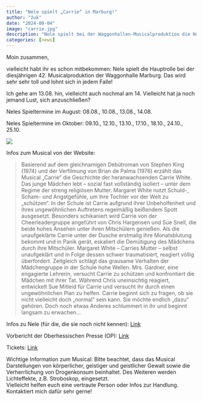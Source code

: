 ```yaml
---
title: "Nele spielt „Carrie“ in Marburg!"
author: "žuk"
date: "2024-08-04"
image: "carrie.jpg"
description: "Nele spielt bei der Waggonhallen-Musicalproduktion die Hauptrolle Carrie. Also schaut da gerne vorbei..."
categories: [news]
---
```


Moin zusammen,

vielleicht habt ihr es schon mitbekommen: Nele spielt die Hauptrolle bei der diesjährigen 42. Musicalproduktion der Waggonhalle Marburg. Das wird sehr sehr toll und lohnt sich in jedem Falle!

Ich gehe am 13.08. hin, vielleicht auch nochmal am 14. Vielleicht hat ja noch jemand Lust, sich anzuschließen?

Neles Spieltermine im August: 08.08., 10.08., 13.08., 14.08.

Neles Spieltermine im Oktober: 09.10., 12.10., 13.10., 17.10., 18.10., 24.10., 25.10.

[![](https://www.musicalwaggonhalle.de/wp-content/uploads/2023/11/Carrie-Poster-Final.jpg)](https://www.musicalwaggonhalle.de/produktion/carrie-das-musical/)

Infos zum Musical von der Website:

> Basierend auf dem gleichnamigen Debütroman von Stephen King (1974) und der Verfilmung von Brian de Palma (1976) erzählt das Musical „Carrie“ die Geschichte der heranwachsenden Carrie White. Das junge Mädchen lebt – sozial fast vollständig isoliert – unter dem Regime der streng religiösen Mutter. Margaret White nutzt Schuld-, Scham- und Angstgefühle, um ihre Tochter vor der Welt zu „schützen“. In der Schule ist Carrie aufgrund ihrer Unbeholfenheit und ihres ungewöhnlichen Auftretens regelmäßig beißendem Spott ausgesetzt. Besonders schikaniert wird Carrie von der Cheerleadergruppe angeführt von Chris Hargensen und Sue Snell, die beide hohes Ansehen unter ihren Mitschülern genießen. Als die unaufgeklärte Carrie unter der Dusche erstmalig ihre Monatsblutung bekommt und in Panik gerät, eskaliert die Demütigung des Mädchens durch ihre Mitschüler. Margaret White – Carries Mutter – selbst unaufgeklärt und in Folge dessen schwer traumatisiert, reagiert völlig überfordert. Zeitgleich schlägt das grausame Verhalten der Mädchengruppe in der Schule hohe Wellen. Mrs. Gardner, eine engagierte Lehrerin, versucht Carrie zu schützen und konfrontiert die Mädchen mit ihrer Tat. Während Chris uneinsichtig reagiert, entwickelt Sue Mitleid für Carrie und versucht ihr durch einen ungewöhnlichen Plan zu helfen. Carrie beginnt sich zu fragen, ob sie nicht vielleicht doch „normal“ sein kann. Sie möchte endlich „dazu“ gehören. Doch noch etwas Anderes schlummert in ihr und beginnt langsam zu erwachen…

Infos zu Nele (für die, die sie noch nicht kennen): [Link](https://www.musicalwaggonhalle.de/personen/nele-schuessler/)

Vorbericht der Oberhessischen Presse (OP): [Link](https://www.musicalwaggonhalle.de/wp-content/uploads/2023/12/Ostkreis-01.08.2024-Seite-25.pdf)

Tickets: [Link](https://www.waggonhalle.de/event/carrie-das-musical/)

Wichtige Information zum Musical: Bitte beachtet, dass das Musical Darstellungen von körperlicher, geistiger und geistlicher Gewalt sowie die Verherrlichung von Drogenkonsum beinhaltet. Des Weiteren werden Lichteffekte, z.B. Stroboskop, eingesetzt.\
Vielleicht helfen euch eine vertraute Person oder Infos zur Handlung. Kontaktiert mich dafür sehr gerne!
